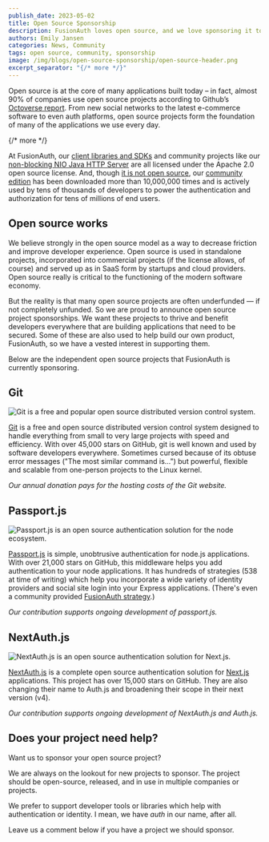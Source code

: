```yaml
---
publish_date: 2023-05-02 
title: Open Source Sponsorship
description: FusionAuth loves open source, and we love sponsoring it too.
authors: Emily Jansen
categories: News, Community
tags: open source, community, sponsorship
image: /img/blogs/open-source-sponsorship/open-source-header.png
excerpt_separator: "{/* more */}"
---
```


Open source is at the core of many applications built today – in fact, almost 90% of companies use open source projects according to Github’s [Octoverse report](https://octoverse.github.com/). From new social networks to the latest e-commerce software to even auth platforms, open source projects form the foundation of many of the applications we use every day. 

{/* more */}

At FusionAuth, our [client libraries and SDKs](/docs/v1/tech/client-libraries/) and community projects like our [non-blocking NIO Java HTTP Server](https://github.com/FusionAuth/java-http) are all licensed under the Apache 2.0 open source license. And, though [it is not open source](/license-faq#30), our [community edition](/download) has been downloaded more than 10,000,000 times and is actively used by tens of thousands of developers to power the authentication and authorization for tens of millions of end users. 

## Open source works

We believe strongly in the open source model as a way to decrease friction and improve developer experience. Open source is used in standalone projects, incorporated into commercial projects (if the license allows, of course) and served up as in SaaS form by startups and cloud providers. Open source really is critical to the functioning of the modern software economy. 

But the reality is that many open source projects are often underfunded — if not completely unfunded. So we are proud to announce open source project sponsorships. We want these projects to thrive  and benefit developers everywhere that are building applications that need to be secured. Some of these are also used to help build our own product, FusionAuth, so we have a vested interest in supporting them. 

Below are the independent open source projects that FusionAuth is currently sponsoring. 

## Git

![Git is a free and popular open source distributed version control system.](/img/blogs/open-source-sponsorship/git-logo.png)

[Git](https://git-scm.com/site) is a free and open source distributed version control system designed to handle everything from small to very large projects with speed and efficiency. With over 45,000 stars on GitHub, git is well known and used by software developers everywhere. Sometimes cursed because of its obtuse error messages ("The most similar command is...") but powerful, flexible and scalable from one-person projects to the Linux kernel.

*Our annual donation pays for the hosting costs of the Git website.*

## Passport.js

![Passport.js is an open source authentication solution for the node ecosystem.](/img/blogs/open-source-sponsorship/passport-js-logo.png)

[Passport.js](https://www.passportjs.org/sponsors/) is simple, unobtrusive authentication for node.js applications. With over 21,000 stars on GitHub, this middleware helps you add authentication to your node applications. It has hundreds of strategies (538 at time of writing) which help you incorporate a wide variety of identity providers and social site login into your Express applications. (There's even a community provided [FusionAuth strategy](https://www.npmjs.com/package/passport-fusionauth).)

*Our contribution supports ongoing development of passport.js.*

## NextAuth.js

![NextAuth.js is an open source authentication solution for Next.js.](/img/blogs/open-source-sponsorship/next-auth-js-logo.png)

[NextAuth.js](https://opencollective.com/nextauth) is a complete open source authentication solution for [Next.js](http://nextjs.org) applications. This project has over 15,000 stars on GitHub. They are also changing their name to Auth.js and broadening their scope in their next version (v4).

*Our contribution supports ongoing development of NextAuth.js and Auth.js.*

## Does your project need help?

Want us to sponsor your open source project?

We are always on the lookout for new projects to sponsor. The project should be open-source, released, and in use in multiple companies or projects.

We prefer to support developer tools or libraries which help with authentication or identity. I mean, we have *auth* in our name, after all.

Leave us a comment below if you have a project we should sponsor.  
